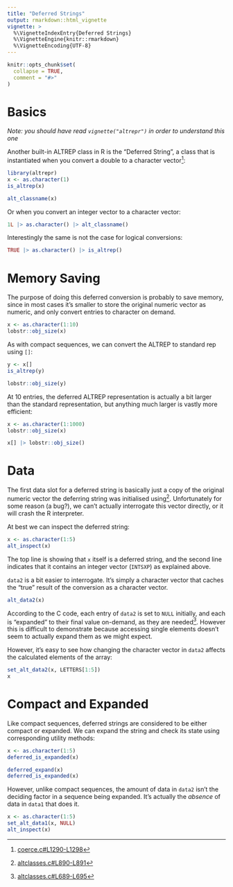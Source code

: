 ```yaml
---
title: "Deferred Strings"
output: rmarkdown::html_vignette
vignette: >
  %\VignetteIndexEntry{Deferred Strings}
  %\VignetteEngine{knitr::rmarkdown}
  %\VignetteEncoding{UTF-8}
---
```


```r
knitr::opts_chunk$set(
  collapse = TRUE,
  comment = "#>"
)
```

# Basics

*Note: you should have read `vignette("altrepr")` in order to understand this one*

Another built-in ALTREP class in R is the "Deferred String", a class that is instantiated when you convert a double to a character vector^[[coerce.c#L1290-L1298](https://github.com/wch/r-source/blob/7d5117ad947beed213d3d4538bfe36441478ebef/src/main/coerce.c#L1290-L1298)]:

```r
library(altrepr)
x <- as.character(1)
is_altrep(x)
```
```r
alt_classname(x)
```

Or when you convert an integer vector to a character vector:

```r
1L |> as.character() |> alt_classname()
```

Interestingly the same is not the case for logical conversions:

```r
TRUE |> as.character() |> is_altrep()
```

# Memory Saving

The purpose of doing this deferred conversion is probably to save memory, 
since in most cases it's smaller to store the original numeric vector as numeric, 
and only convert entries to character on demand.

```r
x <- as.character(1:10)
lobstr::obj_size(x)
```
As with compact sequences, we can convert the ALTREP to standard rep using `[]`:

```r
y <- x[]
is_altrep(y)
```
```r
lobstr::obj_size(y)
```

At 10 entries, the deferred ALTREP representation is actually a bit larger than the standard representation, but anything much larger is vastly more efficient:

```r
x <- as.character(1:1000)
lobstr::obj_size(x)
```
```r
x[] |> lobstr::obj_size()
```

# Data

The first data slot for a deferred string is basically just a copy of the original numeric vector the deferring string was initialised using^[[altclasses.c#L890-L891](https://github.com/wch/r-source/blob/7d5117ad947beed213d3d4538bfe36441478ebef/src/main/altclasses.c#L890-L891)].
Unfortunately for some reason (a bug?), we can't actually interrogate this vector directly, or it will crash the R interpreter.

At best we can inspect the deferred string:

```r
x <- as.character(1:5)
alt_inspect(x)
```

The top line is showing that `x` itself is a deferred string, and the second line
indicates that it contains an integer vector (`INTSXP`) as explained above.

`data2` is a bit easier to interrogate. 
It's simply a character vector that caches the "true" result of the conversion as a character vector.

```r
alt_data2(x)
```

According to the C code, each entry of `data2` is set to `NULL` initially, 
and each is "expanded" to their final value on-demand, as they are needed^[[altclasses.c#L689-L695](https://github.com/wch/r-source/blob/7d5117ad947beed213d3d4538bfe36441478ebef/src/main/altclasses.c#L689-L695)].
However this is difficult to demonstrate because accessing single elements doesn't
seem to actually expand them as we might expect.

However, it's easy to see how changing the character vector in `data2` affects
the calculated elements of the array:

```r
set_alt_data2(x, LETTERS[1:5])
x
```

# Compact and Expanded

Like compact sequences, deferred strings are considered to be either compact or expanded.
We can expand the string and check its state using corresponding utility methods:

```r
x <- as.character(1:5)
deferred_is_expanded(x)
```

```r
deferred_expand(x)
deferred_is_expanded(x)
```

However, unlike compact sequences, the amount of data in `data2` isn't the deciding factor in
a sequence being expanded. It's actually the *absence* of data in `data1` that does it.

```r
x <- as.character(1:5)
set_alt_data1(x, NULL)
alt_inspect(x)
```



